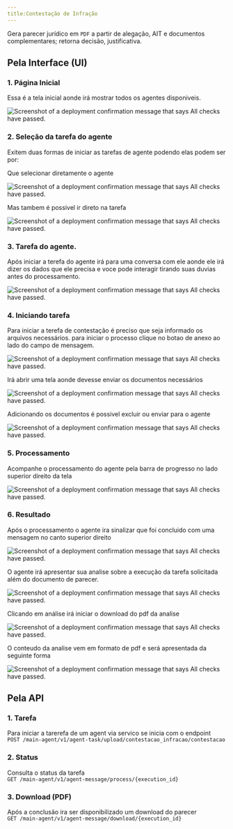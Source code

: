 ```yaml
---
title:Contestação de Infração
---
```


Gera parecer jurídico em ```PDF``` a partir de alegação, AIT e documentos complementares; retorna decisão, justificativa.

## Pela Interface (UI)
### 1. Página Inicial
Essa é a tela inicial aonde irá mostrar todos os agentes disponiveis.
<Frame>
  <img src="/images/workflow/pagina_inicial.png" alt="Screenshot of a deployment confirmation message that says All checks have passed." style={{ borderRadius: '0.5rem' }} />  
</Frame>

### 2. Seleção da tarefa do agente

Exitem duas formas de iniciar as tarefas de agente podendo elas podem ser por:

Que selecionar diretamente o agente
<Frame>
  <img src="/images/workflow/contestacao/agente.png" alt="Screenshot of a deployment confirmation message that says All checks have passed." style={{ borderRadius: '0.5rem' }} />  
</Frame>

Mas tambem é possivel ir direto na tarefa
<Frame>
  <img src="/images/workflow/contestacao/tarefa.png" alt="Screenshot of a deployment confirmation message that says All checks have passed." style={{ borderRadius: '0.5rem' }} />  
</Frame>

### 3. Tarefa do agente.
Após iniciar a terefa do agente irá para uma conversa com ele aonde ele irá dizer os dados que ele precisa e voce pode interagir tirando suas duvias antes do processamento.
<Frame>
  <img src="/images/workflow/contestacao/chat.png" alt="Screenshot of a deployment confirmation message that says All checks have passed." style={{ borderRadius: '0.5rem' }} />  
</Frame>

### 4. Iniciando tarefa 
Para iniciar a terefa de contestação é preciso que seja informado os arquivos necessários. para iniciar o processo clique no botao de anexo ao lado do campo de mensagem.
<Frame>
  <img src="/images/workflow/botao_anexo.png" alt="Screenshot of a deployment confirmation message that says All checks have passed." style={{ borderRadius: '0.5rem' }} />  
</Frame>

Irá abrir uma tela aonde devesse enviar os documentos necessários
<Frame>
  <img src="/images/workflow/upload.png" alt="Screenshot of a deployment confirmation message that says All checks have passed." style={{ borderRadius: '0.5rem' }} />  
</Frame>

Adicionando os documentos é possivel excluir ou enviar para o agente
<Frame>
  <img src="/images/workflow/upload_itens.png" alt="Screenshot of a deployment confirmation message that says All checks have passed." style={{ borderRadius: '0.5rem' }} />  
</Frame>

### 5. Processamento
Acompanhe o processamento do agente pela barra de progresso no lado superior direito da tela
<Frame>
  <img src="/images/workflow/process.png" alt="Screenshot of a deployment confirmation message that says All checks have passed." style={{ borderRadius: '0.5rem' }} />  
</Frame>

### 6. Resultado
Após o processamento o agente ira sinalizar que foi concluido com uma mensagem no canto superior direito
<Frame>
  <img src="/images/workflow/process_sucess.png" alt="Screenshot of a deployment confirmation message that says All checks have passed." style={{ borderRadius: '0.5rem' }} />  
</Frame>

O agente irá apresentar sua analise sobre a execução da tarefa solicitada além do documento de parecer.
<Frame>
  <img src="/images/workflow/contestacao/result_chat.png" alt="Screenshot of a deployment confirmation message that says All checks have passed." style={{ borderRadius: '0.5rem' }} />  
</Frame>

Clicando em análise irá iniciar o download do pdf da analise
<Frame>
  <img src="/images/workflow/contestacao/download.png" alt="Screenshot of a deployment confirmation message that says All checks have passed." style={{ borderRadius: '0.5rem' }} />  
</Frame>

O conteudo da analise vem em formato de pdf e será apresentada da seguinte forma
<Frame>
  <img src="/images/workflow/contestacao/parecer.png" alt="Screenshot of a deployment confirmation message that says All checks have passed." style={{ borderRadius: '0.5rem' }} />  
</Frame>


## Pela API 
### 1. **Tarefa**
Para iniciar a tarerefa de um agent via servico se inicia com o endpoint  
`POST /main-agent/v1/agent-task/upload/contestacao_infracao/contestacao`

### 2. **Status**
Consulta o status da tarefa  
```GET /main-agent/v1/agent-message/process/{execution_id}```

### 3. **Download (PDF)**  
Após a conclusão ira ser disponibilizado um download do parecer  
```GET /main-agent/v1/agent-message/download/{execution_id}```